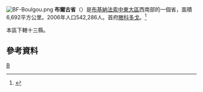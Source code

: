 [[File:BF-Boulgou.png|right]]
'''布爾古省'''（{{lang-fr|Boulgou}}）是[[布基納法索|布基納法索]][[中東大區_(布基納法索)|中東大區]]西南部的一個省，面積6,692平方公里。2006年人口542,286人。首府[[滕科多戈|滕科多戈]]。<ref>{{Cite web |url=http://www.insd.bf/Documents/Publications/INSD/Publications/Resultats_enquetes/Autres%20enq/Rapport_preliminaire_RGPH06.pdf |title=2006年人口普查初步結果 |access-date=2008-09-22 |archive-url=https://web.archive.org/web/20150721185435/http://www.insd.bf/Documents/Publications/INSD/Publications/Resultats_enquetes/Autres%20enq/Rapport_preliminaire_RGPH06.pdf |archive-date=2015-07-21 |dead-url=yes }}</ref>

本區下轄十三縣。

==參考資料==
{{Reflist}}
{{coord|display=title}}
{{BurkinaFaso-geo-stub}}
{{布爾古省}}
{{布吉納法索行政區劃}}

[[Category:布基納法索省份|B]]